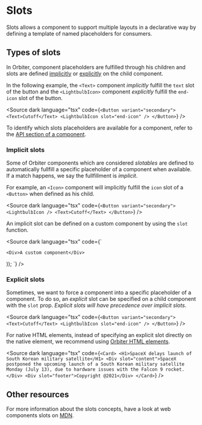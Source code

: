 
<Meta
    title="Features/Slots"
    id="slots"
/>

# Slots

Slots allows a component to support multiple layouts in a declarative way by defining a template of named placeholders for consumers.

## Types of slots

In Orbiter, component placeholders are fulfilled through his children and slots are defined [implicitly](#implicit-slots) or [explicitly](#explicit-slots) on the child component.

In the following example, the `<Text>` component *implicitly* fulfill the `text` slot of the button and the `<LightbulbIcon>` component *explicitly* fulfill the `end-icon` slot of the button.

<Source dark language="tsx" code={`
<Button variant="secondary">
    <Text>Cutoff</Text>
    <LightbulbIcon slot="end-icon" />
</Button>
`} />

To identify which slots placeholders are available for a component, refer to the [API section of a component](?path=/docs/button--default-story#button-1).

### Implicit slots

Some of Orbiter components which are considered *slotables* are defined to automatically fullfill a specific placeholder of a component when available. If a match happens, we say the fullfillment is *implicit*.

For example, an `<Icon>` component will implicitly fulfill the `icon` slot of a `<Button>` when defined as his child.

<Source dark language="tsx" code={`
<Button variant="secondary">
    <LightbulbIcon />
    <Text>Cutoff</Text>
</Button>
`} />


An implicit slot can be defined on a custom component by using the `slot` function.

<Source dark language="tsx" code={`

    <Div>A custom component</Div>
));
`} />

### Explicit slots

Sometimes, we want to force a component into a specific placeholder of a component. To do so, an *explicit* slot can be specified on a child component with the `slot` prop. *Explicit slots will have precedence over implicit slots*.

<Source dark language="tsx" code={`
<Button variant="secondary">
    <Text>Cutoff</Text>
    <LightbulbIcon slot="end-icon" />
</Button>
`} />


For native HTML elements, instead of specifying an explicit slot directly on the native element, we recommend using [Orbiter HTML elements](?path=/docs/html-anchor--example).

<Source dark language="tsx" code={`
<Card>
    <H1>SpaceX delays launch of South Korean military satellite</H1>
    <Div slot="content">SpaceX postponed the upcoming launch of a South Korean military satellite Monday (July 13), due to hardware issues with the Falcon 9 rocket.</Div>
    <Div slot="footer">Copyright @2021</Div>
</Card>
`} />

## Other resources

For more information about the slots concepts, have a look at web components slots on [MDN](https://developer.mozilla.org/en-US/docs/Web/Web_Components/Using_templates_and_slots#adding_flexibility_with_slots).

